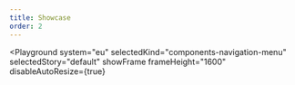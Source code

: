 ```yaml
---
title: Showcase
order: 2
---
```



<Playground
  system="eu"
  selectedKind="components-navigation-menu"
  selectedStory="default"
  showFrame
  frameHeight="1600"
  disableAutoResize={true}
>
  <Html markup={menu} />
</Playground>
